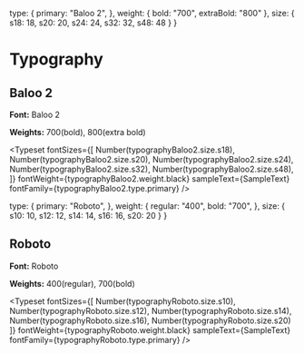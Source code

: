 
<Meta title="Typography" />

  type: {
    primary: "Baloo 2",
  },
  weight: {
    bold: "700",
    extraBold: "800"
  },
  size: {
    s18: 18,
    s20: 20,
    s24: 24,
    s32: 32,
    s48: 48
  }
}


# Typography

## Baloo 2

**Font:** Baloo 2

**Weights:** 700(bold), 800(extra bold)

<Typeset
  fontSizes={[
    Number(typographyBaloo2.size.s18),
    Number(typographyBaloo2.size.s20),
    Number(typographyBaloo2.size.s24),
    Number(typographyBaloo2.size.s32),
    Number(typographyBaloo2.size.s48),
  ]}
  fontWeight={typographyBaloo2.weight.black}
  sampleText={SampleText}
  fontFamily={typographyBaloo2.type.primary}
/>

  type: {
    primary: "Roboto",
  },
  weight: {
    regular: "400",
    bold: "700",
  },
  size: {
    s10: 10,
    s12: 12,
    s14: 14,
    s16: 16,
    s20: 20
  }
}

## Roboto

**Font:** Roboto

**Weights:** 400(regular), 700(bold)

<Typeset
  fontSizes={[
    Number(typographyRoboto.size.s10),
    Number(typographyRoboto.size.s12),
    Number(typographyRoboto.size.s14),
    Number(typographyRoboto.size.s16),
    Number(typographyRoboto.size.s20)
  ]}
  fontWeight={typographyRoboto.weight.black}
  sampleText={SampleText}
  fontFamily={typographyRoboto.type.primary}
/>
